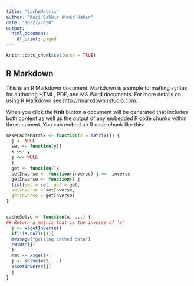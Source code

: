 ---
title: "CacheMatrix"
author: "Kazi Sabbir Ahmad Nahin"
date: "10/27/2020"
output:
  html_document:
    df_print: paged
---

```{r setup, include=FALSE}
knitr::opts_chunk$set(echo = TRUE)
```

## R Markdown

This is an R Markdown document. Markdown is a simple formatting syntax for authoring HTML, PDF, and MS Word documents. For more details on using R Markdown see <http://rmarkdown.rstudio.com>.

When you click the **Knit** button a document will be generated that includes both content as well as the output of any embedded R code chunks within the document. You can embed an R code chunk like this:

```{r cars}
makeCacheMatrix <- function(x = matrix()) {
  j <- NULL
  set <- function(y){
  x <<- y
  j <<- NULL
  }
  get <- function()x
  setInverse <- function(inverse) j <<- inverse
  getInverse <- function() j 
  list(set = set, get = get, 
  setInverse = setInverse, 
  getInverse = getInverse)
}


cacheSolve <- function(x, ...) {
## Return a matrix that is the inverse of 'x'
  j <- x$getInverse()
  if(!is.null(j)){
  message("getting cached data")
  return(j)
  }
  mat <- x$get()
  j <- solve(mat,...)
  x$setInverse(j)
  j
}


```

